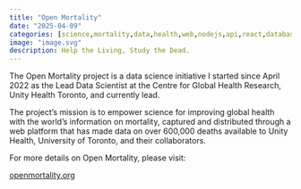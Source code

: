```yaml
---
title: "Open Mortality"
date: "2025-04-09"
categories: [science,mortality,data,health,web,nodejs,api,react,database,postgresql,postgis,gis]
image: "image.svg"
description: Help the Living, Study the Dead.
---
```


The Open Mortality project is a data science initiative I started since April 2022 as the Lead Data Scientist at the Centre for Global Health Research, Unity Health Toronto, and currently lead.

The project's mission is to empower science for improving global health with the world's information on mortality, captured and distributed through a web platform that has made data on over 600,000 deaths available to Unity Health, University of Toronto, and their collaborators.

For more details on Open Mortality, please visit:

[openmortality.org](https://openmortality.org)
